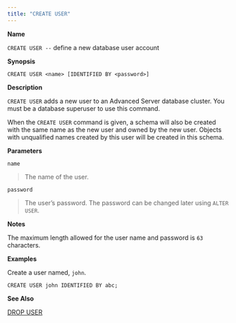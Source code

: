 ```yaml
---
title: "CREATE USER"
---
```


<div id="create_user" class="registered_link"></div>


**Name**

`CREATE USER --` define a new database user account

**Synopsis**

``` text
CREATE USER <name> [IDENTIFIED BY <password>]
```

**Description**

`CREATE USER` adds a new user to an Advanced Server database cluster. You must be a database superuser to use this command.

When the `CREATE USER` command is given, a schema will also be created with the same name as the new user and owned by the new user. Objects with unqualified names created by this user will be created in this schema.

**Parameters**

`name`

> The name of the user.

`password`

> The user’s password. The password can be changed later using `ALTER USER`.

**Notes**

The maximum length allowed for the user name and password is `63` characters.

**Examples**

Create a user named, `john`.

``` text
CREATE USER john IDENTIFIED BY abc;
```

**See Also**

[DROP USER](#drop_user)
